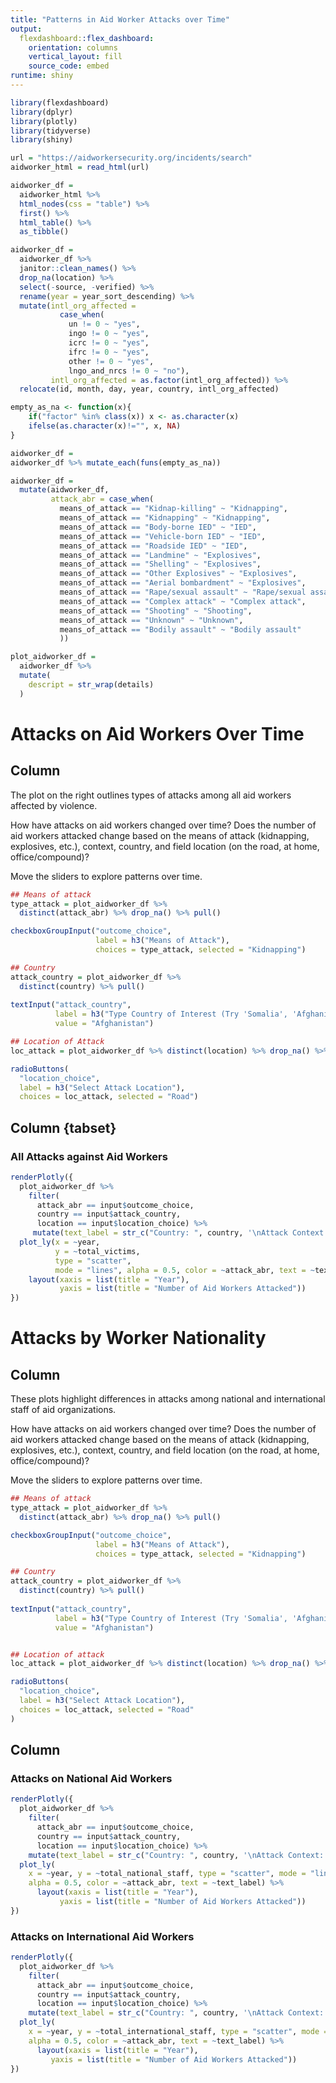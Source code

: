 ```yaml
---
title: "Patterns in Aid Worker Attacks over Time"
output:
  flexdashboard::flex_dashboard:
    orientation: columns
    vertical_layout: fill
    source_code: embed
runtime: shiny
---
```


```r
library(flexdashboard)
library(dplyr)
library(plotly)
library(tidyverse)
library(shiny)
```

```r
url = "https://aidworkersecurity.org/incidents/search"
aidworker_html = read_html(url)

aidworker_df = 
  aidworker_html %>% 
  html_nodes(css = "table") %>%  
  first() %>% 
  html_table() %>% 
  as_tibble()

aidworker_df =
  aidworker_df %>%
  janitor::clean_names() %>% 
  drop_na(location) %>% 
  select(-source, -verified) %>% 
  rename(year = year_sort_descending) %>% 
  mutate(intl_org_affected = 
           case_when(
             un != 0 ~ "yes",
             ingo != 0 ~ "yes",
             icrc != 0 ~ "yes",
             ifrc != 0 ~ "yes",
             other != 0 ~ "yes",
             lngo_and_nrcs != 0 ~ "no"),
         intl_org_affected = as.factor(intl_org_affected)) %>% 
  relocate(id, month, day, year, country, intl_org_affected) 

empty_as_na <- function(x){
    if("factor" %in% class(x)) x <- as.character(x) 
    ifelse(as.character(x)!="", x, NA)
}

aidworker_df = 
aidworker_df %>% mutate_each(funs(empty_as_na))

aidworker_df = 
  mutate(aidworker_df, 
         attack_abr = case_when(
           means_of_attack == "Kidnap-killing" ~ "Kidnapping",
           means_of_attack == "Kidnapping" ~ "Kidnapping",
           means_of_attack == "Body-borne IED" ~ "IED", 
           means_of_attack == "Vehicle-born IED" ~ "IED", 
           means_of_attack == "Roadside IED" ~ "IED",
           means_of_attack == "Landmine" ~ "Explosives", 
           means_of_attack == "Shelling" ~ "Explosives",
           means_of_attack == "Other Explosives" ~ "Explosives",
           means_of_attack == "Aerial bombardment" ~ "Explosives",
           means_of_attack == "Rape/sexual assault" ~ "Rape/sexual assault",
           means_of_attack == "Complex attack" ~ "Complex attack",
           means_of_attack == "Shooting" ~ "Shooting",
           means_of_attack == "Unknown" ~ "Unknown", 
           means_of_attack == "Bodily assault" ~ "Bodily assault"
           ))

plot_aidworker_df = 
  aidworker_df %>% 
  mutate(
    descript = str_wrap(details)
  )

```

Attacks on Aid Workers Over Time 
==================================================

Column  {.sidebar}
-----------------------------------------------------------------------

The plot on the right outlines types of attacks among all aid workers affected by violence. 

How have attacks on aid workers changed over time? Does the number of aid workers attacked change based on the means of attack (kidnapping, explosives, etc.), context, country, and field location (on the road, at home, office/compound)? 

Move the sliders to explore patterns over time.

```r

## Means of attack 
type_attack = plot_aidworker_df %>% 
  distinct(attack_abr) %>% drop_na() %>% pull()

checkboxGroupInput("outcome_choice", 
                   label = h3("Means of Attack"),
                   choices = type_attack, selected = "Kidnapping")

## Country 
attack_country = plot_aidworker_df %>% 
  distinct(country) %>% pull()
  
textInput("attack_country", 
          label = h3("Type Country of Interest (Try 'Somalia', 'Afghanistan', or 'DR Congo')"),
          value = "Afghanistan")

## Location of Attack 
loc_attack = plot_aidworker_df %>% distinct(location) %>% drop_na() %>% pull()

radioButtons(
  "location_choice",
  label = h3("Select Attack Location"),
  choices = loc_attack, selected = "Road")

```


Column {tabset}
-----------------------------------------------------------------------

### All Attacks against Aid Workers 

```r

renderPlotly({ 
  plot_aidworker_df %>%
    filter(
      attack_abr == input$outcome_choice,
      country == input$attack_country,
      location == input$location_choice) %>% 
     mutate(text_label = str_c("Country: ", country, '\nAttack Context: ', attack_context, '\n ', descript)) %>%  
  plot_ly(x = ~year, 
          y = ~total_victims,
          type = "scatter",
          mode = "lines", alpha = 0.5, color = ~attack_abr, text = ~text_label) %>% 
    layout(xaxis = list(title = "Year"),
           yaxis = list(title = "Number of Aid Workers Attacked"))
})

```

Attacks by Worker Nationality 
=========================================

Column  {.sidebar}
-----------------------------------------------------------------------


These plots highlight differences in attacks among national and international staff of aid organizations. 

How have attacks on aid workers changed over time? Does the number of aid workers attacked change based on the means of attack (kidnapping, explosives, etc.), context, country, and field location (on the road, at home, office/compound)? 
  
Move the sliders to explore patterns over time.

```r

## Means of attack 
type_attack = plot_aidworker_df %>% 
  distinct(attack_abr) %>% drop_na() %>% pull()

checkboxGroupInput("outcome_choice", 
                   label = h3("Means of Attack"),
                   choices = type_attack, selected = "Kidnapping")

## Country 
attack_country = plot_aidworker_df %>% 
  distinct(country) %>% pull()
  
textInput("attack_country", 
          label = h3("Type Country of Interest (Try 'Somalia', 'Afghanistan', or 'DR Congo')"),
          value = "Afghanistan")


## Location of attack 
loc_attack = plot_aidworker_df %>% distinct(location) %>% drop_na() %>% pull()

radioButtons(
  "location_choice",
  label = h3("Select Attack Location"),
  choices = loc_attack, selected = "Road"
)


```

Column {data-width=650}
-----------------------------------------------------------------------

### Attacks on National Aid Workers 

```r

renderPlotly({ 
  plot_aidworker_df %>%
    filter(
      attack_abr == input$outcome_choice,
      country == input$attack_country,
      location == input$location_choice) %>% 
    mutate(text_label = str_c("Country: ", country, '\nAttack Context:', attack_context, '\n ', descript)) %>% 
  plot_ly(
    x = ~year, y = ~total_national_staff, type = "scatter", mode = "lines",
    alpha = 0.5, color = ~attack_abr, text = ~text_label) %>% 
      layout(xaxis = list(title = "Year"),
           yaxis = list(title = "Number of Aid Workers Attacked"))
})

```

### Attacks on International Aid Workers  

```r

renderPlotly({ 
  plot_aidworker_df %>%
    filter(
      attack_abr == input$outcome_choice,
      country == input$attack_country,
      location == input$location_choice) %>% 
    mutate(text_label = str_c("Country: ", country, '\nAttack Context:', attack_context, '\n ', descript)) %>% 
  plot_ly(
    x = ~year, y = ~total_international_staff, type = "scatter", mode = "lines",
    alpha = 0.5, color = ~attack_abr, text = ~text_label) %>% 
      layout(xaxis = list(title = "Year"),
         yaxis = list(title = "Number of Aid Workers Attacked"))
})

```

